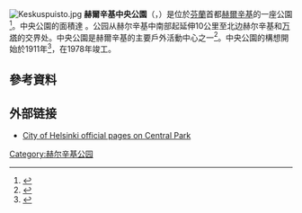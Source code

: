 {{expand|time=2016-02-22T14:48:44+00:00}}
[[File:Keskuspuisto.jpg|thumb]]
'''赫爾辛基中央公園'''（{{lang-fi|Helsingin keskuspuisto}}，{{lang-sv|Helsingfors centralpark}}）是位於[[芬蘭|芬蘭]]首都[[赫爾辛基|赫爾辛基]]的一座公園<ref name="intro">{{cite web|title=City of Helsinki – Central Park – Introduction|url=http://www.hel2.fi/keskuspuisto/eng/1centralpark|accessdate=2007-11-28|archive-date=2012-11-03|archive-url=https://web.archive.org/web/20121103041559/http://www.hel2.fi/keskuspuisto/eng/1centralpark/|dead-url=no}}</ref>。中央公園的面積達 {{convert|10|km2|0}}。公园从赫尔辛基中南部起延伸10公里至北边赫尔辛基和[[万塔|万塔]]的交界处。中央公園是赫爾辛基的主要戶外活動中心之一<ref>{{Cite web |url=http://wikimapia.org/616833/ |title=Wikimap of Paloheinä recreation area |access-date=2016-02-22 |archive-date=2020-03-12 |archive-url=https://web.archive.org/web/20200312072149/http://wikimapia.org/616833/deleted |dead-url=no }}</ref>。中央公園的構想開始於1911年<ref name="history">{{cite web|title=City of Helsinki – Central Park – Planning|url=http://www.hel2.fi/keskuspuisto/eng/5history|accessdate=2007-11-28|archive-date=2012-07-17|archive-url=https://web.archive.org/web/20120717105649/http://www.hel2.fi/keskuspuisto/eng/5history/|dead-url=no}}</ref>，在1978年竣工。

==參考資料==
{{reflist}}

== 外部链接 ==
{{commonscat|Central Park, Helsinki}}
* [http://www.hel2.fi/keskuspuisto/eng/1centralpark City of Helsinki official pages on Central Park] {{Wayback|url=http://www.hel2.fi/keskuspuisto/eng/1centralpark |date=20121103041559 }}

{{赫尔辛基城市景观}}
{{coord|60|13|23|N|024|55|09|E|type:landmark_region:FI-18|display=title}}

[[Category:赫尔辛基公园|Category:赫尔辛基公园]]
{{finland-stub}}